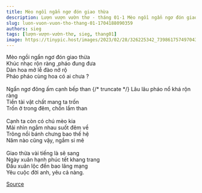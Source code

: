 ```yaml
---
title: Mèo ngồi ngẩn ngơ đón giao thừa
description: Lượn vượn vườn thơ - tháng 01-1 Mèo ngồi ngẩn ngơ đón giao thừa Khúc nhạc rộn ràng ,pháo đung đưa
slug: luon-vuon-vuon-tho-thang-01-1704188090359
authors: sieg
tags: [lượn-vượn-vườn-thơ, sieg, thang01]
image: https://tinypic.host/images/2023/02/28/326225342_739861757497043_4024046756538204926_n.th.jpg
---
```


Mèo ngồi ngẩn ngơ đón giao thừa\
Khúc nhạc rộn ràng ,pháo đung đưa\
Dàn hoa mở lễ đào nở rộ\
Pháo pháo cùng hoa có ai chưa ?\
\
Ngẩn ngơ đông ấm cạnh bếp than
{/* truncate */}
Lâu lâu pháo nổ khá rộn ràng\
Tiền tài vật chất mang ta trốn\
Trốn ở trong đêm, chốn lầm than\
\
Cạnh ta còn có chú mèo kia\
Mải nhìn ngắm nhau suốt đêm về\
Trông nồi bánh chưng bao thế hệ\
Năm nào cũng vậy, ngắm si mê\
\
Giao thừa vài tiếng là sẽ sang\
Ngày xuân hạnh phúc tết khang trang\
Đầu xuân lộc đến bao lãng mạng\
Yêu cuộc đời anh, yêu cả nàng.

[Source](https://www.facebook.com/ape.poem/posts/pfbid02gJkcsC41LfKgwZ8DUb2aYcZgy7MuUaCTQKaM1vhyq1qYpgYBVBeQ6QWES1MkH1Udl)
